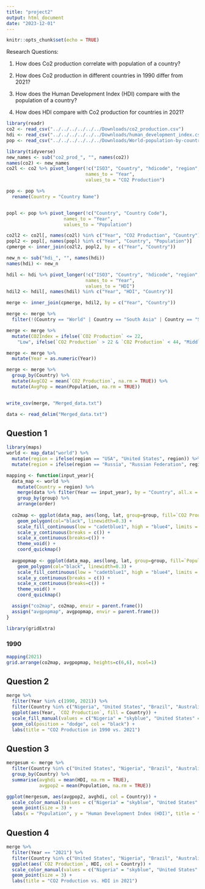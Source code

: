 ---
title: "project2"
output: html_document
date: "2023-12-01"
---

```{r setup, include=FALSE}
knitr::opts_chunk$set(echo = TRUE)
```

Research Questions:

1. How does Co2 production correlate with population of a country?


2. How does Co2 production in different countries in 1990 differ from 2021?


3. How does the Human Development Index (HDI) compare with the population of a country?


4. How does HDI compare with Co2 production for countries in 2021?

```{r}
library(readr)
co2 <- read_csv("../../../../../../Downloads/co2_production.csv")
hdi <- read_csv("../../../../../../Downloads/human_development_index.csv")
pop <- read_csv("../../../../../../Downloads/World-population-by-countries-dataset.csv")
```

```{r}

library(tidyverse)
new_names <- sub("co2_prod_", "", names(co2))
names(co2) <- new_names
co2l <- co2 %>% pivot_longer(!c("ISO3", "Country", "hdicode", "region", "hdi_rank_2021"),
                             names_to = "Year",
                             values_to = "CO2 Production")

pop <- pop %>% 
  rename(Country = "Country Name")


popl <- pop %>% pivot_longer(!c("Country", "Country Code"),
                     names_to = "Year",
                     values_to = "Population")
```

```{r}
co2l2 <- co2l[, names(co2l) %in% c("Year", "CO2 Production", "Country")]
popl2 <- popl[, names(popl) %in% c("Year", "Country", "Population")]
cpmerge <- inner_join(co2l2, popl2, by = c("Year", "Country"))

new_n <- sub("hdi_", "", names(hdi))
names(hdi) <- new_n

hdil <- hdi %>% pivot_longer(!c("ISO3", "Country", "hdicode", "region", "rank_2021"),
                             names_to = "Year",
                             values_to = "HDI")
hdil2 <- hdil[, names(hdil) %in% c("Year", "HDI", "Country")]
```

```{r}
merge <- inner_join(cpmerge, hdil2, by = c("Year", "Country"))

merge <- merge %>% 
  filter(!(Country == "World" | Country == "South Asia" | Country == "Sub-Saharan Africa"))

merge <- merge %>% 
  mutate(CO2Index = ifelse(`CO2 Production` <= 22, 
    "Low", ifelse(`CO2 Production` > 22 & `CO2 Production` < 44, "Middle", "High")))

merge <- merge %>% 
  mutate(Year = as.numeric(Year))

merge <- merge %>% 
  group_by(Country) %>% 
  mutate(AvgCO2 = mean(`CO2 Production`, na.rm = TRUE)) %>% 
  mutate(AvgPop = mean(Population, na.rm = TRUE))


write_csv(merge, "Merged_data.txt")
```

```{r}
data <- read_delim("Merged_data.txt")
```


## Question 1


```{r}
library(maps)
world <- map_data("world") %>% 
  mutate(region = ifelse(region == "USA", "United States", region)) %>% 
  mutate(region = ifelse(region == "Russia", "Russian Federation", region))

mapping <- function(input_year){
  data_map <- world %>% 
    mutate(Country = region) %>% 
    merge(data %>% filter(Year == input_year), by = "Country", all.x = TRUE) %>% 
    group_by(group) %>% 
    arrange(order)
  
  co2map <- ggplot(data_map, aes(long, lat, group=group, fill=`CO2 Production`)) +
    geom_polygon(col="black", linewidth=0.3) +
    scale_fill_continuous(low = "cadetblue1", high = "blue4", limits = c(0,60), labels = scales::label_number_si()) +
    scale_y_continuous(breaks = c()) +
    scale_x_continuous(breaks=c()) +
    theme_void() +
    coord_quickmap()
    
  avgpopmap <- ggplot(data_map, aes(long, lat, group=group, fill=`Population`)) +
    geom_polygon(col="black", linewidth=0.3) +
    scale_fill_continuous(low = "cadetblue1", high = "blue4", limits = c(0, 2*10^9), labels = scales::label_number_si()) +
    scale_y_continuous(breaks = c()) +
    scale_x_continuous(breaks=c()) +
    theme_void() +
    coord_quickmap()

  assign("co2map", co2map, envir = parent.frame())
  assign("avgpopmap", avgpopmap, envir = parent.frame())
}

library(gridExtra)

```
### 1990
```{r}
mapping(2021)
grid.arrange(co2map, avgpopmap, heights=c(6,6), ncol=1)
```


## Question 2

```{r}
merge %>% 
  filter(Year %in% c(1990, 2021)) %>% 
  filter(Country %in% c("Nigeria", "United States", "Brazil", "Australia", "France", "China")) %>% 
  ggplot(aes(Year, `CO2 Production`, fill = Country)) +
  scale_fill_manual(values = c("Nigeria" = "skyblue", "United States" = "pink", "Brazil" = "darkgreen", "Australia" = "maroon", "France" = "orange", "China" = "yellow")) +
  geom_col(position = "dodge", col = "black") +
  labs(title = "CO2 Production in 1990 vs. 2021")
```

## Question 3

```{r}
mergesum <- merge %>%
  filter(Country %in% c("United States", "Nigeria", "Brazil", "Australia", "France", "China"), na.rm = TRUE) %>%
  group_by(Country) %>%
  summarise(avghdi = mean(HDI, na.rm = TRUE),
            avgpop2 = mean(Population, na.rm = TRUE))

ggplot(mergesum, aes(avgpop2, avghdi, col = Country)) +
  scale_color_manual(values = c("Nigeria" = "skyblue", "United States" = "pink", "Brazil" = "darkgreen", "Australia" = "maroon", "France" = "orange", "China" = "yellow")) +
  geom_point(size = 3) +
  labs(x = "Population", y = "Human Development Index (HDI)", title = "Population vs. Human Development Index (HDI)")
```

## Question 4

```{r}
merge %>% 
  filter(Year == "2021") %>% 
  filter(Country %in% c("United States", "Nigeria", "Brazil", "Australia", "France", "China")) %>% 
  ggplot(aes(`CO2 Production`, HDI, col = Country)) +
  scale_color_manual(values = c("Nigeria" = "skyblue", "United States" = "pink", "Brazil" = "darkgreen", "Australia" = "maroon", "France" = "orange", "China" = "yellow")) +
  geom_point(size = 3) +
  labs(title = "CO2 Production vs. HDI in 2021")
```

